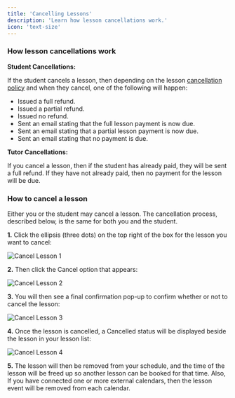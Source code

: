 ```yaml
---
title: 'Cancelling Lessons'
description: 'Learn how lesson cancellations work.'
icon: 'text-size'
---
```


### How lesson cancellations work

**Student Cancellations:**

If the student cancels a lesson, then depending on the lesson [cancellation policy](/templates/create-new-template#cancellation-policy) and when they cancel, one of the following will happen:

- Issued a full refund.
- Issued a partial refund.
- Issued no refund.
- Sent an email stating that the full lesson payment is now due.
- Sent an email stating that a partial lesson payment is now due.
- Sent an email stating that no payment is due.

**Tutor Cancellations:**

If you cancel a lesson, then if the student has already paid, they will be sent a full refund. If they have not already paid, then no payment for the lesson will be due.

### How to cancel a lesson

Either you or the student may cancel a lesson. The cancellation process, described below, is the same for both you and the student.

**1.** Click the ellipsis (three dots) on the top right of the box for the lesson you want to cancel:

![Cancel Lesson 1](/images/cancel-lesson-1.png)

**2.** Then click the Cancel option that appears:

![Cancel Lesson 2](/images/cancel-lesson-2.png)

**3.** You will then see a final confirmation pop-up to confirm whether or not to cancel the lesson:

![Cancel Lesson 3](/images/cancel-lesson-4.png)

**4.** Once the lesson is cancelled, a Cancelled status will be displayed beside the lesson in your lesson list:

![Cancel Lesson 4](/images/cancel-lesson-3.png)

**5.** The lesson will then be removed from your schedule, and the time of the lesson will be freed up so another lesson can be booked for that time. 
Also, If you have connected one or more external calendars, then the lesson event will be removed from each calendar.
